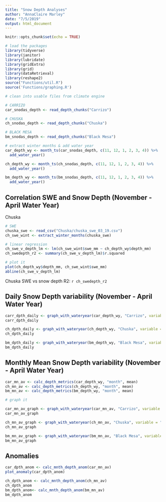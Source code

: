```yaml
---
title: "Snow Depth Analyses"
author: "AnnaClaire Marley"
date: "7/5/2019"
output: html_document
---
```


```r
knitr::opts_chunk$set(echo = TRUE)
```


```r
# load the packages
library(tidyverse)
library(janitor)
library(lubridate)
library(gridExtra)
library(grid)
library(dataRetrieval)
library(reshape2)
source("Functions/util.R")
source('Functions/graphing.R')
```

```r
# clean into usable files from climate engine

# CARRIZO
car_snodas_depth <- read_depth_chunks("Carrizo")

# CHUSKA
ch_snodas_depth <- read_depth_chunks("Chuska")

# BLACK MESA
bm_snodas_depth <- read_depth_chunks("Black Mesa")
```

```r
# extract winter months & add water year
car_depth_wy <- month_ts(car_snodas_depth, c(11, 12, 1, 2, 3, 4)) %>%
  add_water_year()

ch_depth_wy <- month_ts(ch_snodas_depth, c(11, 12, 1, 2, 3, 4)) %>%
  add_water_year()

bm_depth_wy <- month_ts(bm_snodas_depth, c(11, 12, 1, 2, 3, 4)) %>%
  add_water_year()

```
## Correlation SWE and Snow Depth (November - April Water Year)

Chuska 
```r
# SWE
chuska_swe <- read_csv("Chuska/chuska_swe_03_19.csv")
ch_swe_wint <- extract_winter_months(chuska_swe)

# linear regression
ch_swe_v_depth_lm <- lm(ch_swe_wint$swe_mm ~ ch_depth_wy$depth_mm)
ch_swedepth_r2 <- summary(ch_swe_v_depth_lm)$r.squared 

```

```r
# plot it
plot(ch_depth_wy$depth_mm, ch_swe_wint$swe_mm)
abline(ch_swe_v_depth_lm)
```

Chuska SWE vs snow depth R2: `r ch_swedepth_r2`

## Daily Snow Depth variability (November - April Water Year)
```r
carr_dpth_daily <- graph_with_wateryear(car_depth_wy, "Carrizo", variable = "depth_mm", ylab = "Snow depth (mm)")
carr_dpth_daily
```

```r
ch_dpth_daily <- graph_with_wateryear(ch_depth_wy, "Chuska", variable = "depth_mm", ylab = "Snow depth (mm)")
ch_dpth_daily
```

```r
bm_dpth_daily <- graph_with_wateryear(bm_depth_wy, "Black Mesa", variable = "depth_mm", ylab = "Snow depth (mm)")
bm_dpth_daily
```

## Monthly Mean Snow Depth variability (November - April Water Year)

```r
car_mn_av <- calc_depth_metrics(car_depth_wy, "month", mean)
ch_mn_av <- calc_depth_metrics(ch_depth_wy, "month", mean)
bm_mn_av <- calc_depth_metrics(bm_depth_wy, "month", mean)
```

```r
# graph it

car_mn_av_graph <- graph_with_wateryear(car_mn_av, "Carrizo", variable = "depth_mm", ylab = "Snow depth (mm)")
car_mn_av_graph

ch_mn_av_graph <- graph_with_wateryear(ch_mn_av, "Chuska", variable = "depth_mm", ylab = "Snow depth (mm)")
ch_mn_av_graph

bm_mn_av_graph <- graph_with_wateryear(bm_mn_av, "Black Mesa", variable = "depth_mm", ylab = "Snow depth (mm)")
bm_mn_av_graph
```

## Anomalies

```r

car_dpth_anom <- calc_mnth_depth_anom(car_mn_av)
plot_anomaly(car_dpth_anom)

ch_dpth_anom <- calc_mnth_depth_anom(ch_mn_av)
ch_dpth_anom 
bm_dpth_anom<- calc_mnth_depth_anom(bm_mn_av)
bm_dpth_anom

```











